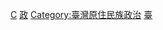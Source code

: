 {{catmore}}

[[Category:中華民國中央行政機關|C]]
[[Category:委員會_(中華民國中央政府)|政]]
[[Category:臺灣原住民族政治|Category:臺灣原住民族政治]]
[[Category:族群事務部門|臺]]